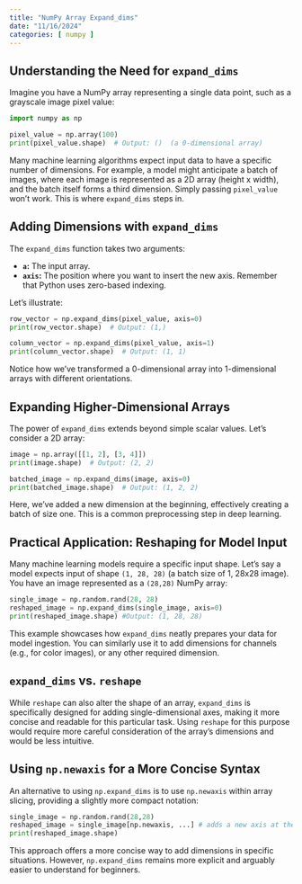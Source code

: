 ```yaml
---
title: "NumPy Array Expand_dims"
date: "11/16/2024"
categories: [ numpy ]
---
```


## Understanding the Need for `expand_dims`

Imagine you have a NumPy array representing a single data point, such as a grayscale image pixel value:

```python
import numpy as np

pixel_value = np.array(100)
print(pixel_value.shape)  # Output: ()  (a 0-dimensional array)
```

Many machine learning algorithms expect input data to have a specific number of dimensions.  For example, a model might anticipate a batch of images, where each image is represented as a 2D array (height x width), and the batch itself forms a third dimension.  Simply passing `pixel_value` won't work. This is where `expand_dims` steps in.


##  Adding Dimensions with `expand_dims`

The `expand_dims` function takes two arguments:

* **`a`:** The input array.
* **`axis`:** The position where you want to insert the new axis.  Remember that Python uses zero-based indexing.

Let's illustrate:

```python
row_vector = np.expand_dims(pixel_value, axis=0)
print(row_vector.shape)  # Output: (1,)

column_vector = np.expand_dims(pixel_value, axis=1)
print(column_vector.shape)  # Output: (1, 1)
```

Notice how we've transformed a 0-dimensional array into 1-dimensional arrays with different orientations.


## Expanding Higher-Dimensional Arrays

The power of `expand_dims` extends beyond simple scalar values.  Let's consider a 2D array:

```python
image = np.array([[1, 2], [3, 4]])
print(image.shape)  # Output: (2, 2)

batched_image = np.expand_dims(image, axis=0)
print(batched_image.shape)  # Output: (1, 2, 2)
```

Here, we've added a new dimension at the beginning, effectively creating a batch of size one.  This is a common preprocessing step in deep learning.


##  Practical Application:  Reshaping for Model Input

Many machine learning models require a specific input shape. Let's say a model expects input of shape `(1, 28, 28)` (a batch size of 1, 28x28 image). You have an image represented as a `(28,28)` NumPy array:

```python
single_image = np.random.rand(28, 28)
reshaped_image = np.expand_dims(single_image, axis=0)
print(reshaped_image.shape) #Output: (1, 28, 28)
```

This example showcases how `expand_dims` neatly prepares your data for model ingestion.  You can similarly use it to add dimensions for channels (e.g., for color images), or any other required dimension.

##  `expand_dims` vs. `reshape`

While `reshape` can also alter the shape of an array, `expand_dims` is specifically designed for adding single-dimensional axes, making it more concise and readable for this particular task.  Using `reshape` for this purpose would require more careful consideration of the array's dimensions and would be less intuitive.


## Using `np.newaxis` for a More Concise Syntax


An alternative to using `np.expand_dims` is to use `np.newaxis` within array slicing, providing a slightly more compact notation:

```python
single_image = np.random.rand(28,28)
reshaped_image = single_image[np.newaxis, ...] # adds a new axis at the beginning.  ... represents all other axes.
print(reshaped_image.shape)
```

This approach offers a more concise way to add dimensions in specific situations.  However, `np.expand_dims` remains more explicit and arguably easier to understand for beginners.

